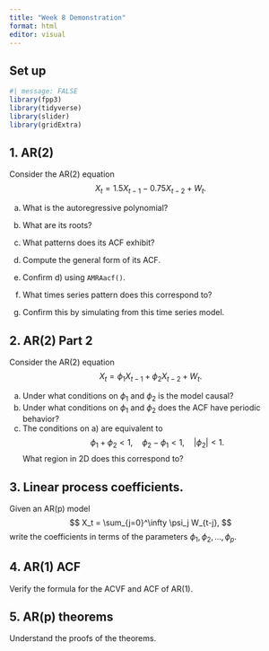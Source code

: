 ```yaml
---
title: "Week 8 Demonstration"
format: html
editor: visual
---
```


## Set up

```r
#| message: FALSE
library(fpp3)
library(tidyverse)
library(slider)
library(gridExtra)
```

## 1. AR(2)

Consider the AR(2) equation $$
X_t = 1.5 X_{t-1} - 0.75 X_{t-2} + W_t.
$$

a.  What is the autoregressive polynomial?

b.  What are its roots?

c.  What patterns does its ACF exhibit?

d.  Compute the general form of its ACF.

e.  Confirm d) using `AMRAacf()`.

f.  What times series pattern does this correspond to?

g.  Confirm this by simulating from this time series model.

## 2. AR(2) Part 2

Consider the AR(2) equation $$
X_t = \phi_1 X_{t-1} + \phi_2 X_{t-2} + W_t.
$$

a.  Under what conditions on $\phi_1$ and $\phi_2$ is the model causal?
b.  Under what conditions on $\phi_1$ and $\phi_2$ does the ACF have periodic behavior?
c.  The conditions on a) are equivalent to $$
    \phi_1 + \phi_2 < 1, \quad \phi_2 - \phi_1 < 1, \quad |\phi_2| < 1.
    $$ What region in 2D does this correspond to?

## 3. Linear process coefficients.

Given an AR(p) model $$
X_t = \sum_{j=0}^\infty \psi_j W_{t-j},
$$ write the coefficients in terms of the parameters $\phi_1,\phi_2,\ldots,\phi_p$.

## 4. AR(1) ACF

Verify the formula for the ACVF and ACF of AR(1).

## 5. AR(p) theorems

Understand the proofs of the theorems.
